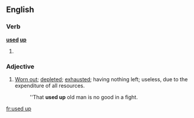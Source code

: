 ==English==
===Verb===
'''[[used]] [[up]]'''
# {{past of|[[use up]]}}

===Adjective===
{{en-adj|pos=[[used]] [[up]]}}
# [[worn out|Worn out]]; [[depleted]]; [[exhausted]]; having nothing left; useless, due to the expenditure of all resources.
#:''That '''used up''' old man is no good in a fight.

[[fr:used up]]